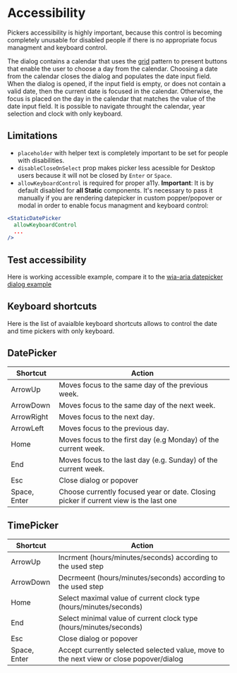 
<PageMeta title="Accessiblity" description="Accessibility guideline for @pickers/material-ui" />

# Accessibility

<Ad />

Pickers accessibility is highly important, because this control is becoming completely unusable for disabled people
if there is no appropriate focus managment and keyboard control.

The dialog contains a calendar that uses the [grid](https://www.w3.org/TR/wai-aria-practices/#grid)
pattern to present buttons that enable the user to choose a day from the calendar.
Choosing a date from the calendar closes the dialog and populates the date input field. When the dialog is opened,
if the input field is empty, or does not contain a valid date, then the current date is focused in the calendar.
Otherwise, the focus is placed on the day in the calendar that matches the value of the date input field.
It is possible to navigate throught the calendar, year selection and clock with only keyboard.

## Limitations

- `placeholder` with helper text is completely important to be set for people with disabilities.
- `disableCloseOnSelect` prop makes picker less acessible for Desktop users because it will not be closed by `Enter` or `Space`.
- `allowKeyboardControl` is required for proper a11y. **Important**: It is by default disabled for **all Static** components.
  It's necessary to pass it manually if you are rendering datepicker in custom popper/popover or modal in order to enable focus managment and keyboard control:

```jsx
<StaticDatePicker
  allowKeyboardControl
  ...
/>
```

## Test accessibility

Here is working accessible example, compare it to the [wia-aria datepicker dialog example](https://www.w3.org/TR/wai-aria-practices/examples/dialog-modal/datepicker-dialog.html)

<Example source={Accessibility} />

## Keyboard shortcuts

Here is the list of avaialble keyboard shortcuts allows to control the date and time pickers with only keyboard.

## DatePicker

| Shortcut     | Action                                                                                |
| ------------ | ------------------------------------------------------------------------------------- |
| ArrowUp      | Moves focus to the same day of the previous week.                                     |
| ArrowDown    | Moves focus to the same day of the next week.                                         |
| ArrowRight   | Moves focus to the next day.                                                          |
| ArrowLeft    | Moves focus to the previous day.                                                      |
| Home         | Moves focus to the first day (e.g Monday) of the current week.                        |
| End          | Moves focus to the last day (e.g. Sunday) of the current week.                        |
| Esc          | Close dialog or popover                                                               |
| Space, Enter | Choose currently focused year or date. Closing picker if current view is the last one |

## TimePicker

| Shortcut     | Action                                                                                  |
| ------------ | --------------------------------------------------------------------------------------- |
| ArrowUp      | Incrment (hours/minutes/seconds) according to the used step                             |
| ArrowDown    | Decrmeent (hours/minutes/seconds) according to the used step                            |
| Home         | Select maximal value of current clock type (hours/minutes/seconds)                      |
| End          | Select minimal value of current clock type (hours/minutes/seconds)                      |
| Esc          | Close dialog or popover                                                                 |
| Space, Enter | Accept currently selected selected value, move to the next view or close popover/dialog |
